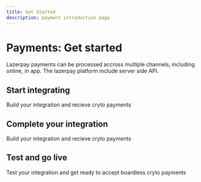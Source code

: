 ```yaml
---
title: Get Started
description: payment introduction page
---
```



# Payments: Get started

Lazerpay payments can be processed accross multiple channels, including online,
in app. The lazerpay platform include server side API.

<Divider className='max-w-100 mb-4' />

## Start integrating

Build your integration and recieve cryto payments

<GetstartedCard />

<Divider className='max-w-100 mb-4' />

## Complete your integration

Build your integration and recieve cryto payments

<CompleteIntegration/>

<Divider className='max-w-100 mb-4' />

## Test and go live

Test your integration and get ready to accept boardless cryto payments

<TestAndGoLive/>

<Divider className='max-w-100 mt-2 mb-8' />

